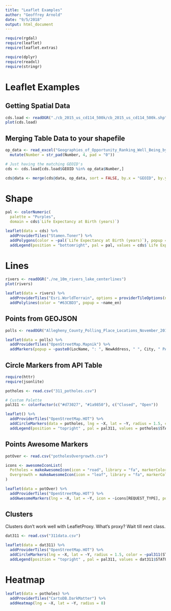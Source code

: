 ```yaml
---
title: "Leaflet Examples"
author: "Geoffrey Arnold"
date: "9/5/2018"
output: html_document
---
```



```r
require(rgdal)
require(leaflet)
require(leaflet.extras)

require(dplyr)
require(readxl)
require(stringr)
```

# Leaflet Examples

## Getting Spatial Data

```r
cds.load <- readOGR("./cb_2015_us_cd114_500k/cb_2015_us_cd114_500k.shp", layer = "cb_2015_us_cd114_500k", GDAL1_integer64_policy = TRUE)
plot(cds.load)
```

## Merging Table Data to your shapefile

```r
op_data <- read_excel("Geographies_of_Opportunity_Ranking_Well_Being_by_Congressional_District_(114th_Congress).xlsx") %>%
  mutate(Number = str_pad(Number, 4, pad = "0"))

# Just having the matching GEOID's
cds <- cds.load[cds.load$GEOID %in% op_data$Number,]

cds@data <- merge(cds@data, op_data, sort = FALSE, by.x = "GEOID", by.y = "Number")
```

# Shape

```r
pal <- colorNumeric(
  palette = "Purples",
  domain = cds$`Life Expectancy at Birth (years)`)

leaflet(data = cds) %>%
  addProviderTiles("Stamen.Toner") %>%
  addPolygons(color = ~pal(`Life Expectancy at Birth (years)`), popup = ~paste0("<b>", `Congressional District`, ":</b> ", round(`Life Expectancy at Birth (years)`, 2), " years")) %>%
  addLegend(position = "bottomright", pal = pal, values = cds$`Life Expectancy at Birth (years)`, title = "Avg Life Expectancy<br>at Birth (years)")
```

# Lines

```r
rivers <- readOGR("./ne_10m_rivers_lake_centerlines")
plot(rivers)

leaflet(data = rivers) %>%
  addProviderTiles("Esri.WorldTerrain", options = providerTileOptions(noWrap = TRUE)) %>%
  addPolylines(color = "#63CBD3", popup = ~name_en)
```

## Points from GEOJSON

```r
polls <- readOGR("Allegheny_County_Polling_Place_Locations_November_2016.geojson")

leaflet(data = polls) %>%
  addProviderTiles("OpenStreetMap.Mapnik") %>%
  addMarkers(popup = ~paste0(LocName, ": ", NewAddress, " ", City, " PA ", Zip))
```

## Circle Markers from API Table

```r
require(httr)
require(jsonlite)

potholes <- read.csv("311_potholes.csv")

# Custom Palette
pal311 <- colorFactor(c("#d73027", "#1a9850"), c("Closed", "Open"))

leaflet() %>%
  addProviderTiles("OpenStreetMap.HOT") %>%
  addCircleMarkers(data = potholes, lng = ~X, lat = ~Y, radius = 1.5, color = ~pal311(STATUS)) %>%
  addLegend(position = "topright" , pal = pal311, values = potholes$STATUS, title = "Status")
```

## Points Awesome Markers

```r
potOver <- read.csv("potholesOvergrowth.csv")

icons <- awesomeIconList(
  Potholes = makeAwesomeIcon(icon = "road", library = "fa", markerColor = "gray"),
  Overgrowth = makeAwesomeIcon(icon = "leaf", library = "fa", markerColor = "green")
)

leaflet(data = potOver) %>%
  addProviderTiles("OpenStreetMap.HOT") %>%
  addAwesomeMarkers(lng = ~X, lat = ~Y, icon = ~icons[REQUEST_TYPE], popup = ~REQUEST_TYPE)
```

## Clusters

Clusters don't work well with LeafletProxy. What's proxy? Wait till next class.

```r
dat311 <- read.csv("311data.csv")

leaflet(data = dat311) %>%
  addProviderTiles("OpenStreetMap.HOT") %>%
  addCircleMarkers(lng = ~X, lat = ~Y, radius = 1.5, color = ~pal311(STATUS), clusterOptions = markerClusterOptions()) %>%
  addLegend(position = "topright" , pal = pal311, values = dat311$STATUS, title = "Status")
```

# Heatmap

```r
leaflet(data = potholes) %>%
  addProviderTiles("CartoDB.DarkMatter") %>%
  addHeatmap(lng = ~X, lat = ~Y, radius = 8)
```